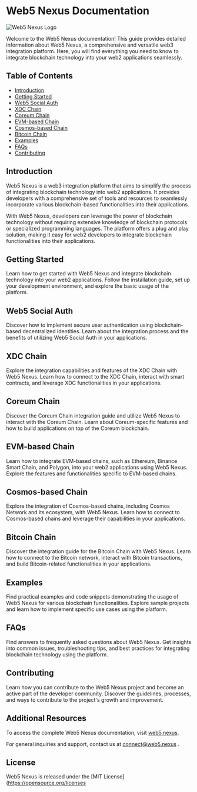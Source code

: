 # Web5 Nexus Documentation

![Web5 Nexus Logo](https://i.ibb.co/yShkFGZ/w5BlueT.png)

Welcome to the Web5 Nexus documentation! This guide provides detailed information about Web5 Nexus, a comprehensive and versatile web3 integration platform. Here, you will find everything you need to know to integrate blockchain technology into your web2 applications seamlessly.

## Table of Contents

- [Introduction](#introduction)
- [Getting Started](#getting-started)
- [Web5 Social Auth](#web5-social-auth)
- [XDC Chain](#xdc-chain)
- [Coreum Chain](#coreum-chain)
- [EVM-based Chain](#evm-based-chain)
- [Cosmos-based Chain](#cosmos-based-chain)
- [Bitcoin Chain](#bitcoin-chain)
- [Examples](#examples)
- [FAQs](#faqs)
- [Contributing](#contributing)

## Introduction

Web5 Nexus is a web3 integration platform that aims to simplify the process of integrating blockchain technology into web2 applications. It provides developers with a comprehensive set of tools and resources to seamlessly incorporate various blockchain-based functionalities into their applications.

With Web5 Nexus, developers can leverage the power of blockchain technology without requiring extensive knowledge of blockchain protocols or specialized programming languages. The platform offers a plug and play solution, making it easy for web2 developers to integrate blockchain functionalities into their applications.

## Getting Started

Learn how to get started with Web5 Nexus and integrate blockchain technology into your web2 applications. Follow the installation guide, set up your development environment, and explore the basic usage of the platform.

## Web5 Social Auth

Discover how to implement secure user authentication using blockchain-based decentralized identities. Learn about the integration process and the benefits of utilizing Web5 Social Auth in your applications.

## XDC Chain

Explore the integration capabilities and features of the XDC Chain with Web5 Nexus. Learn how to connect to the XDC Chain, interact with smart contracts, and leverage XDC functionalities in your applications.

## Coreum Chain

Discover the Coreum Chain integration guide and utilize Web5 Nexus to interact with the Coreum Chain. Learn about Coreum-specific features and how to build applications on top of the Coreum blockchain.

## EVM-based Chain

Learn how to integrate EVM-based chains, such as Ethereum, Binance Smart Chain, and Polygon, into your web2 applications using Web5 Nexus. Explore the features and functionalities specific to EVM-based chains.

## Cosmos-based Chain

Explore the integration of Cosmos-based chains, including Cosmos Network and its ecosystem, with Web5 Nexus. Learn how to connect to Cosmos-based chains and leverage their capabilities in your applications.

## Bitcoin Chain

Discover the integration guide for the Bitcoin Chain with Web5 Nexus. Learn how to connect to the Bitcoin network, interact with Bitcoin transactions, and build Bitcoin-related functionalities in your applications.

## Examples

Find practical examples and code snippets demonstrating the usage of Web5 Nexus for various blockchain functionalities. Explore sample projects and learn how to implement specific use cases using the platform.

## FAQs

Find answers to frequently asked questions about Web5 Nexus. Get insights into common issues, troubleshooting tips, and best practices for integrating blockchain technology using the platform.

## Contributing

Learn how you can contribute to the Web5 Nexus project and become an active part of the developer community. Discover the guidelines, processes, and ways to contribute to the project's growth and improvement.

## Additional Resources

To access the complete Web5 Nexus documentation, visit [web5.nexus](https://web5.nexus).

For general inquiries and support, contact us at connect@web5.nexus .

## License

Web5 Nexus is released under the [MIT License](https://opensource.org/licenses